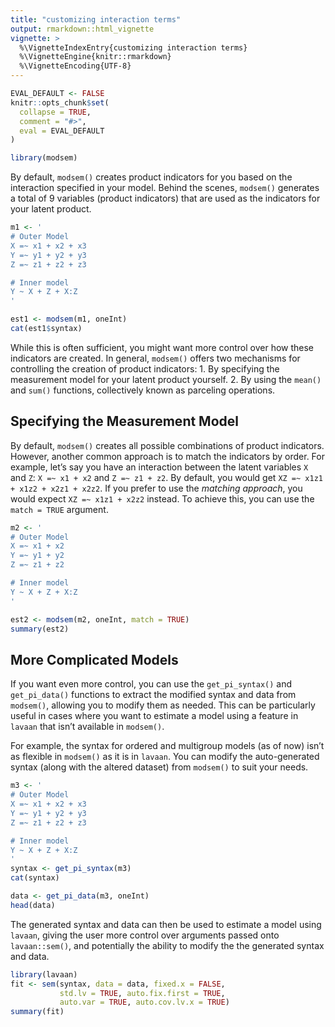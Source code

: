 ```yaml
---
title: "customizing interaction terms"
output: rmarkdown::html_vignette
vignette: >
  %\VignetteIndexEntry{customizing interaction terms}
  %\VignetteEngine{knitr::rmarkdown}
  %\VignetteEncoding{UTF-8}
---
```


```r
EVAL_DEFAULT <- FALSE
knitr::opts_chunk$set(
  collapse = TRUE,
  comment = "#>",
  eval = EVAL_DEFAULT
)
```

```r
library(modsem)
```

By default, `modsem()` creates product indicators for you based on the interaction specified in your model. Behind the scenes, `modsem()` generates a total of 9 variables (product indicators) that are used as the indicators for your latent product.

```r
m1 <- '
# Outer Model
X =~ x1 + x2 + x3
Y =~ y1 + y2 + y3
Z =~ z1 + z2 + z3

# Inner model
Y ~ X + Z + X:Z
'

est1 <- modsem(m1, oneInt)
cat(est1$syntax)
```

While this is often sufficient, you might want more control over how these indicators are created. In general, `modsem()` offers two mechanisms for controlling the creation of product indicators:
1. By specifying the measurement model for your latent product yourself.
2. By using the `mean()` and `sum()` functions, collectively known as parceling operations.

## Specifying the Measurement Model

By default, `modsem()` creates all possible combinations of product indicators. However, another common approach is to match the indicators by order. For example, let's say you have an interaction between the latent variables `X` and `Z`: `X =~ x1 + x2` and `Z =~ z1 + z2`. By default, you would get `XZ =~ x1z1 + x1z2 + x2z1 + x2z2`. If you prefer to use the *matching approach*, you would expect `XZ =~ x1z1 + x2z2` instead. To achieve this, you can use the `match = TRUE` argument.

```r
m2 <- '
# Outer Model
X =~ x1 + x2
Y =~ y1 + y2
Z =~ z1 + z2

# Inner model
Y ~ X + Z + X:Z
'

est2 <- modsem(m2, oneInt, match = TRUE)
summary(est2)
```

## More Complicated Models

If you want even more control, you can use the `get_pi_syntax()` and `get_pi_data()` functions to extract the modified syntax and data from `modsem()`, allowing you to modify them as needed. This can be particularly useful in cases where you want to estimate a model using a feature in `lavaan` that isn't available in `modsem()`.

For example, the syntax for ordered and multigroup models (as of now) isn't as flexible in `modsem()` as it is in `lavaan`. You can modify the auto-generated syntax (along with the altered dataset) from `modsem()` to suit your needs.

```r
m3 <- '
# Outer Model
X =~ x1 + x2 + x3
Y =~ y1 + y2 + y3
Z =~ z1 + z2 + z3

# Inner model
Y ~ X + Z + X:Z
'
syntax <- get_pi_syntax(m3)
cat(syntax)
```

```r
data <- get_pi_data(m3, oneInt)
head(data)
```

The generated syntax and data can then be used to estimate a model using `lavaan`, giving the
user more control over arguments passed onto `lavaan::sem()`, and potentially the ability to
modify the the generated syntax and data.

```r
library(lavaan)
fit <- sem(syntax, data = data, fixed.x = FALSE,
           std.lv = TRUE, auto.fix.first = TRUE,
           auto.var = TRUE, auto.cov.lv.x = TRUE)
summary(fit)
```
